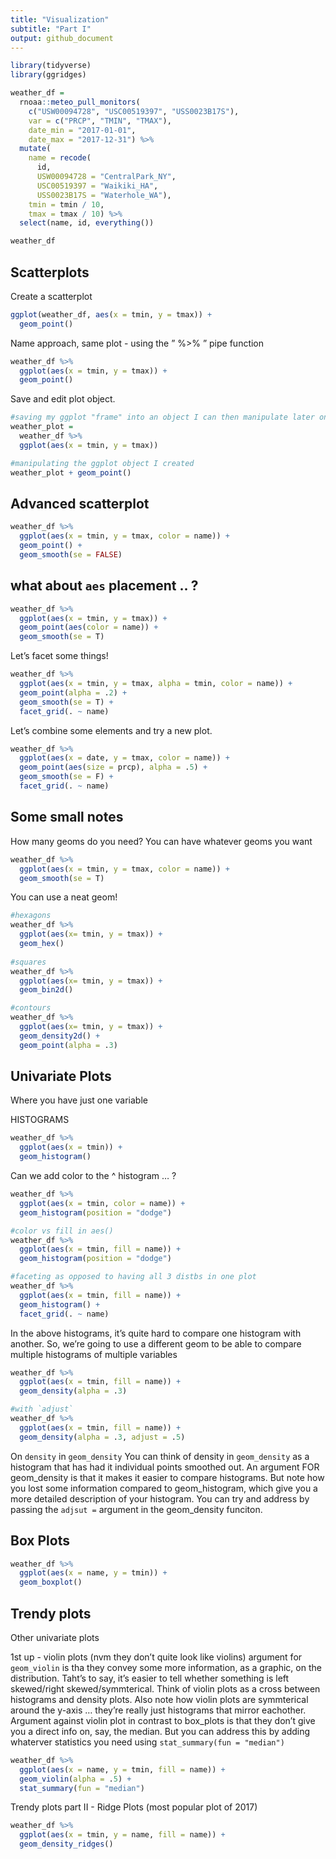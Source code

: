 ```yaml
---
title: "Visualization"
subtitle: "Part I"
output: github_document
---
```


```r
library(tidyverse)
library(ggridges)

```


```r
weather_df = 
  rnoaa::meteo_pull_monitors(
    c("USW00094728", "USC00519397", "USS0023B17S"),
    var = c("PRCP", "TMIN", "TMAX"), 
    date_min = "2017-01-01",
    date_max = "2017-12-31") %>%
  mutate(
    name = recode(
      id, 
      USW00094728 = "CentralPark_NY", 
      USC00519397 = "Waikiki_HA",
      USS0023B17S = "Waterhole_WA"),
    tmin = tmin / 10,
    tmax = tmax / 10) %>%
  select(name, id, everything())

weather_df
```

## Scatterplots
Create a scatterplot
```r
ggplot(weather_df, aes(x = tmin, y = tmax)) + 
  geom_point()

```

Name approach, same plot - using the " %>% " pipe function
```r
weather_df %>% 
  ggplot(aes(x = tmin, y = tmax)) + 
  geom_point()
```

Save and edit plot object. 

```r
#saving my ggplot "frame" into an object I can then manipulate later on
weather_plot = 
  weather_df %>% 
  ggplot(aes(x = tmin, y = tmax))

#manipulating the ggplot object I created
weather_plot + geom_point()
```

## Advanced scatterplot

```r
weather_df %>% 
  ggplot(aes(x = tmin, y = tmax, color = name)) + 
  geom_point() + 
  geom_smooth(se = FALSE)
```


## what about `aes` placement .. ?

```r
weather_df %>% 
  ggplot(aes(x = tmin, y = tmax)) + 
  geom_point(aes(color = name)) + 
  geom_smooth(se = T)
```

Let's facet some things! 


```r
weather_df %>% 
  ggplot(aes(x = tmin, y = tmax, alpha = tmin, color = name)) + 
  geom_point(alpha = .2) + 
  geom_smooth(se = T) + 
  facet_grid(. ~ name) 
```

Let's combine some elements and try a new plot.

```r
weather_df %>% 
  ggplot(aes(x = date, y = tmax, color = name)) +
  geom_point(aes(size = prcp), alpha = .5) + 
  geom_smooth(se = F) + 
  facet_grid(. ~ name)
```


## Some small notes 

How many geoms do you need? You can have whatever geoms you want
 
```r
weather_df %>% 
  ggplot(aes(x = tmin, y = tmax, color = name)) + 
  geom_smooth(se = T)
```

You can use a neat geom!

```r
#hexagons
weather_df %>% 
  ggplot(aes(x= tmin, y = tmax)) + 
  geom_hex() 
  
#squares
weather_df %>% 
  ggplot(aes(x= tmin, y = tmax)) + 
  geom_bin2d()

#contours
weather_df %>% 
  ggplot(aes(x= tmin, y = tmax)) + 
  geom_density2d() + 
  geom_point(alpha = .3)
```
 
 
## Univariate Plots
Where you have just one variable

HISTOGRAMS

```r
weather_df %>% 
  ggplot(aes(x = tmin)) + 
  geom_histogram() 
```


Can we add color to the ^ histogram ... ?
```r
weather_df %>% 
  ggplot(aes(x = tmin, color = name)) + 
  geom_histogram(position = "dodge")

#color vs fill in aes()
weather_df %>% 
  ggplot(aes(x = tmin, fill = name)) + 
  geom_histogram(position = "dodge")

#faceting as opposed to having all 3 distbs in one plot
weather_df %>% 
  ggplot(aes(x = tmin, fill = name)) + 
  geom_histogram() + 
  facet_grid(. ~ name)


```

In the above histograms, it's quite hard to compare one histogram with another. 
So, we're going to use a different geom to be able to compare multiple histograms of multiple variables

```r
weather_df %>% 
  ggplot(aes(x = tmin, fill = name)) + 
  geom_density(alpha = .3)

#with `adjust`
weather_df %>% 
  ggplot(aes(x = tmin, fill = name)) + 
  geom_density(alpha = .3, adjust = .5)

```

On `density` in `geom_density`
You can think of density in `geom_density` as a histogram that has had it individual points smoothed out. 
An argument FOR geom_density is that it makes it easier to compare histograms. 
But note how you lost some information compared to geom_histogram, which give you a more detailed description of your histogram. You can try and address by passing the `adjsut = ` argument in the geom_density funciton.


## Box Plots

```r
weather_df %>% 
  ggplot(aes(x = name, y = tmin)) + 
  geom_boxplot()
```


## Trendy plots
Other univariate plots

1st up - violin plots (nvm they don't quite look like violins)
argument for `geom_violin` is tha they convey some more information, as a graphic, on the distribution. Taht's to say, it's easier to tell whether something is left skewed/right skewed/symmterical. 
Think of violin plots as a cross between histograms and density plots. 
Also note how violin plots are symmterical around the y-axis ... they're really just histograms that mirror eachother. 
Argument against violin plot in contrast to box_plots is that they don't give you a direct info on, say, the median. But you can address this by adding whaterver statistics you need using `stat_summary(fun = "median")`

```r
weather_df %>% 
  ggplot(aes(x = name, y = tmin, fill = name)) + 
  geom_violin(alpha = .5) + 
  stat_summary(fun = "median")
```


Trendy plots part II - Ridge Plots (most popular plot of 2017)


```r
weather_df %>% 
  ggplot(aes(x = tmin, y = name, fill = name)) + 
  geom_density_ridges()
```




